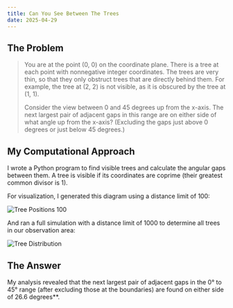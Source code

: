 ```yaml
---
title: Can You See Between The Trees
date: 2025-04-29
---
```


## The Problem

> You are at the point (0, 0) on the coordinate plane. There is a tree at each point with nonnegative integer coordinates. The trees are very thin, so that they only obstruct trees that are directly behind them. For example, the tree at (2, 2) is not visible, as it is obscured by the tree at (1, 1).
>
> Consider the view between 0 and 45 degrees up from the x-axis. The next largest pair of adjacent gaps in this range are on either side of what angle up from the x-axis? (Excluding the gaps just above 0 degrees or just below 45 degrees.)

## My Computational Approach

I wrote a Python program to find visible trees and calculate the angular gaps between them. A tree is visible if its coordinates are coprime (their greatest common divisor is 1).

For visualization, I generated this diagram using a distance limit of 100:

<img src="/_static/images/tree_positions_100.png" alt="Tree Positions 100" />

And ran a full simulation with a distance limit of 1000 to determine all trees in our observation area:

<img src="/_static/images/tree_angle_differences.png" alt="Tree Distribution" />

## The Answer

My analysis revealed that the next largest pair of adjacent gaps in the 0° to 45° range (after excluding those at the boundaries) are found on either side of 26.6 degrees**.
